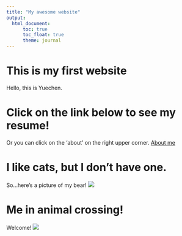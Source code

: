 ```yaml
---
title: "My awesome website"
output: 
  html_document:
      toc: true
      toc_float: true
      theme: journal
---
```

# This is my first website
Hello, this is Yuechen.

# Click on the link below to see my resume!
Or you can click on the 'about' on the right upper corner.
[About me](about.html)

# I like cats, but I don't have one. 
So...here's a picture of my bear!
![](./Beary.jpeg)


# Me in animal crossing!
Welcome!
![](./AC.jpeg)



